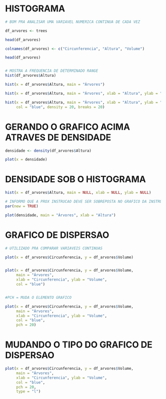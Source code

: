 

# HISTOGRAMA
```r

# BOM PRA ANALISAR UMA VARIAVEL NUMERICA CONTINUA DE CADA VEZ

df_arvores <- trees

head(df_arvores)

colnames(df_arvores) <- c("Circunferencia", "Altura", "Volume")

head(df_arvores)


# MOSTRA A FREQUENCIA DE DETERMINADO RANGE
hist(df_arvores$Altura)

hist(x = df_arvores$Altura, main = "Árvores")

hist(x = df_arvores$Altura, main = "Árvores", xlab = "Altura", ylab = "Frequência")

hist(x = df_arvores$Altura, main = "Árvores", xlab = "Altura", ylab = "Frequência",
     col = "blue", density = 20, breaks = 20)

```


# GERANDO O GRAFICO ACIMA ATRAVES DE DENSIDADE
```r

densidade <- density(df_arvores$Altura)

plot(x = densidade)

```

# DENSIDADE SOB O HISTOGRAMA
```r

hist(x = df_arvores$Altura, main = NULL, xlab = NULL, ylab = NULL)

# INFORMO QUE A PROX INSTRUCAO DEVE SER SOBREPOSTA NO GRAFICO DA INSTRUCAO ANTERIOR
par(new = TRUE)

plot(densidade, main = "Árvores", xlab = "Altura")


```


# GRAFICO DE DISPERSAO
```r

# UTILIZADO PRA COMPARAR VARIAVEIS CONTINUAS

plot(x = df_arvores$Circunferencia, y = df_arvores$Volume)


plot(x = df_arvores$Circunferencia, y = df_arvores$Volume,
     main = "Árvores",
     xlab = "Circunferencia", ylab = "Volume",
     col = "blue")


#PCH = MUDA O ELEMENTO GRAFICO

plot(x = df_arvores$Circunferencia, y = df_arvores$Volume,
     main = "Árvores",
     xlab = "Circunferencia", ylab = "Volume",
     col = "blue",
     pch = 20)

```


# MUDANDO O TIPO DO GRAFICO DE DISPERSAO
```r

plot(x = df_arvores$Circunferencia, y = df_arvores$Volume,
     main = "Árvores",
     xlab = "Circunferencia", ylab = "Volume",
     col = "blue",
     pch = 20,
     type = "l")

```

